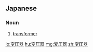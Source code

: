 ==Japanese==
{{ja-kanjitab|へん|あつ|き|yomi=on}}

===Noun===
{{ja-noun|へんあつき|kyu=變壓器}}

# [[transformer]] {{gloss|device that changes the characteristics of AC electricity}}

[[lo:変圧器]]
[[hu:変圧器]]
[[mg:変圧器]]
[[zh:変圧器]]